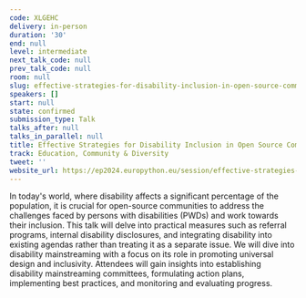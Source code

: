 ```yaml
---
code: XLGEHC
delivery: in-person
duration: '30'
end: null
level: intermediate
next_talk_code: null
prev_talk_code: null
room: null
slug: effective-strategies-for-disability-inclusion-in-open-source-communities
speakers: []
start: null
state: confirmed
submission_type: Talk
talks_after: null
talks_in_parallel: null
title: Effective Strategies for Disability Inclusion in Open Source Communities
track: Education, Community & Diversity
tweet: ''
website_url: https://ep2024.europython.eu/session/effective-strategies-for-disability-inclusion-in-open-source-communities
---
```


In today's world, where disability affects a significant percentage of the population, it is crucial for open-source communities to address the challenges faced by persons with disabilities (PWDs) and work towards their inclusion. This talk will delve into practical measures such as referral programs, internal disability disclosures, and integrating disability into existing agendas rather than treating it as a separate issue. We will dive into disability mainstreaming with a focus on its role in promoting universal design and inclusivity. Attendees will gain insights into establishing disability mainstreaming committees, formulating action plans, implementing best practices, and monitoring and evaluating progress.
